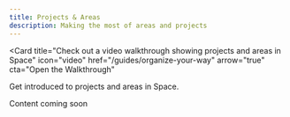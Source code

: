 ```yaml
---
title: Projects & Areas
description: Making the most of areas and projects
---
```


<Card
  title="Check out a video walkthrough showing projects and areas in Space"
  icon="video"
  href="/guides/organize-your-way"
  arrow="true"
  cta="Open the Walkthrough"
>
  Get introduced to projects and areas in Space.
</Card>

<Info>
  Content coming soon
</Info>